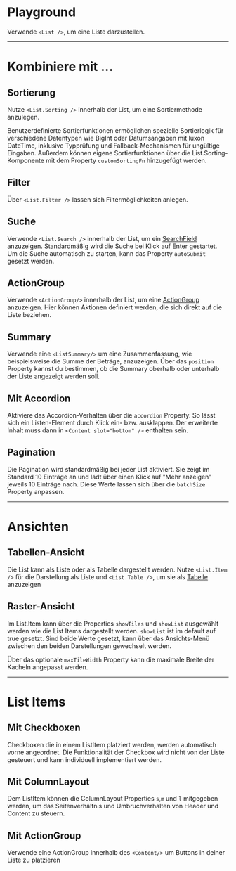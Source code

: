 # Playground

Verwende `<List />`, um eine Liste darzustellen.

<LiveCodeEditor />

---

# Kombiniere mit ...

## Sortierung

Nutze `<List.Sorting />` innerhalb der List, um eine Sortiermethode anzulegen.

Benutzerdefinierte Sortierfunktionen ermöglichen spezielle Sortierlogik für
verschiedene Datentypen wie BigInt oder Datumsangaben mit luxon DateTime,
inklusive Typprüfung und Fallback-Mechanismen für ungültige Eingaben. Außerdem
können eigene Sortierfunktionen über die List.Sorting-Komponente mit dem
Property `customSortingFn` hinzugefügt werden.

<LiveCodeEditor example="sorting" editorCollapsed />

## Filter

Über `<List.Filter />` lassen sich Filtermöglichkeiten anlegen.

<LiveCodeEditor example="filter" editorCollapsed />

## Suche

Verwende `<List.Search />` innerhalb der List, um ein
[SearchField](/03-components/form-controls/search-field) anzuzeigen.
Standardmäßig wird die Suche bei Klick auf Enter gestartet. Um die Suche
automatisch zu starten, kann das Property `autoSubmit` gesetzt werden.

<LiveCodeEditor example="search" editorCollapsed />

## ActionGroup

Verwende `<ActionGroup/>` innerhalb der List, um eine
[ActionGroup](/03-components/actions/action-group) anzuzeigen. Hier können
Aktionen definiert werden, die sich direkt auf die Liste beziehen.

<LiveCodeEditor example="actionGroup" editorCollapsed />

## Summary

Verwende eine `<ListSummary/>` um eine Zusammenfassung, wie beispielsweise die
Summe der Beträge, anzuzeigen. Über das `position` Property kannst du bestimmen,
ob die Summary oberhalb oder unterhalb der Liste angezeigt werden soll.

<LiveCodeEditor example="summary" editorCollapsed />

## Mit Accordion

Aktiviere das Accordion-Verhalten über die `accordion` Property. So lässt sich
ein Listen-Element durch Klick ein- bzw. ausklappen. Der erweiterte Inhalt muss
dann in `<Content slot="bottom" />` enthalten sein.

<LiveCodeEditor example="accordion" editorCollapsed />

## Pagination

Die Pagination wird standardmäßig bei jeder List aktiviert. Sie zeigt im
Standard 10 Einträge an und lädt über einen Klick auf "Mehr anzeigen" jeweils 10
Einträge nach. Diese Werte lassen sich über die `batchSize` Property anpassen.

<LiveCodeEditor example="pagination" editorCollapsed />

---

# Ansichten

## Tabellen-Ansicht

Die List kann als Liste oder als Tabelle dargestellt werden. Nutze
`<List.Item />` für die Darstellung als Liste und `<List.Table />`, um sie als
[Tabelle](/03-components/structure/table) anzuzeigen

<LiveCodeEditor example="table" editorCollapsed />

## Raster-Ansicht

Im List.Item kann über die Properties `showTiles` und `showList` ausgewählt
werden wie die List Items dargestellt werden. `showList` ist im default auf true
gesetzt. Sind beide Werte gesetzt, kann über das Ansichts-Menü zwischen den
beiden Darstellungen gewechselt werden.

Über das optionale `maxTileWidth` Property kann die maximale Breite der Kacheln
angepasst werden.

<LiveCodeEditor example="tile" editorCollapsed />

---

# List Items

## Mit Checkboxen

Checkboxen die in einem ListItem platziert werden, werden automatisch vorne
angeordnet. Die Funktionalität der Checkbox wird nicht von der Liste gesteuert
und kann individuell implementiert werden.

<LiveCodeEditor example="checkbox" editorCollapsed />

## Mit ColumnLayout

Dem ListItem können die ColumnLayout Properties `s`,`m` und `l` mitgegeben
werden, um das Seitenverhältnis und Umbruchverhalten von Header und Content zu
steuern.

<LiveCodeEditor example="columnLayout" editorCollapsed />

## Mit ActionGroup

Verwende eine ActionGroup innerhalb des `<Content/>` um Buttons in deiner Liste
zu platzieren

<LiveCodeEditor example="itemActionGroup" editorCollapsed />

